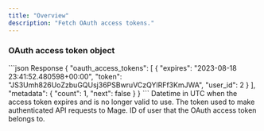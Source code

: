 ```yaml
---
title: "Overview"
description: "Fetch OAuth access tokens."
---
```


### OAuth access token object

<ResponseExample>
```json Response
{
  "oauth_access_tokens": [
    {
      "expires": "2023-08-18 23:41:52.480598+00:00",
      "token": "JS3Umh826UoZzbuGQUsj36PSBwruVCzQYlRFf3KmJWA",
      "user_id": 2
    }
  ],
  "metadata": {
    "count": 1,
    "next": false
  }
}
```
</ResponseExample>

<ResponseField name="expires" type="string" required>
  Datetime in UTC when the access token expires and is no longer valid to use.
</ResponseField>

<ResponseField name="token" type="string" required>
  The token used to make authenticated API requests to Mage.
</ResponseField>

<ResponseField name="user_id" type="integer" required>
  ID of user that the OAuth access token belongs to.
</ResponseField>

